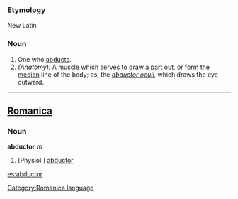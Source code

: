 ===Etymology===
New Latin
===Noun===
#One who [[abducts]].
#''(Anatomy):'' A [[muscle]] which serves to draw a part out, or form the [[median]] line of the body; as, the ''[[abductor oculi]]'', which draws the eye outward.
----

==[[Romanica]]==
[[Category:Romanica language]]
===Noun===
<b>abductor</b> ''m''
#[Physiol.] [[abductor]]

[[es:abductor]]